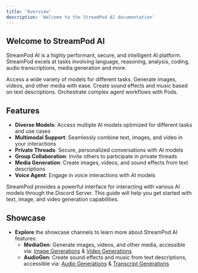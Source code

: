 ```yaml
---
title: 'Overview'
description: 'Welcome to the StreamPod AI documentation'
---
```



## Welcome to StreamPod AI

StreamPod AI is a highly performant, secure, and intelligent AI platform. StreamPod excels at tasks involving language, reasoning, analysis, coding, audio transcriptions, media generation and more.


<CardGroup cols={2}>
  <Card
    title="ModelChat"
    icon="brain"
    href="https://docs.streampod.io/modelchat"
  >
    Access a wide variety of models for different tasks.
  </Card>
  <Card
    title="MediaGen"
    icon="image"
    href="https://docs.streampod.io/mediagen"
  >
    Generate images, videos, and other media with ease.
  </Card>
  <Card
    title="AudioGen"
    icon="music"
    href="https://docs.streampod.io/audiogen"
  >
    Create sound effects and music based on text descriptions.
  </Card>
  <Card
    title="Pods"
    icon="seedling"
    href="https://docs.streampod.io/pods"
    > 
    Orchestrate complex agent workflows with Pods.
  </Card>
</CardGroup>

## Features

- **Diverse Models**: Access multiple AI models optimized for different tasks and use cases
- **Multimodal Support**: Seamlessly combine text, images, and video in your interactions
- **Private Threads**: Secure, personalized conversations with AI models
- **Group Collaboration**: Invite others to participate in private threads
- **Media Generation**: Create images, videos, and sound effects from text descriptions
- **Voice Agent**: Engage in voice interactions with AI models

StreamPod provides a powerful interface for interacting with various AI models through the Discord Server. This guide will help you get started with text, image, and video generation capabilities.

## Showcase 

- **Explore** the showcase channels to learn more about StreamPod AI features:
  - **MediaGen**: Generate images, videos, and other media, accessible via: <a href="https://discord.com/channels/1245569640265023572/1313379435508006912">Image Generations</a> & <a href="https://discord.com/channels/1245569640265023572/1313706806979334144">Video Generations</a>
  - **AudioGen**: Create sound effects and music from text descriptions, accessible via: <a href="https://discord.com/channels/1245569640265023572/1319575473377775627">Audio Generations</a> & <a href="https://discord.com/channels/1245569640265023572/1318089081116430387">Transcript Generations</a>
